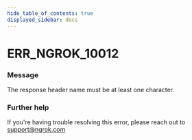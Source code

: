 ```yaml
---
hide_table_of_contents: true
displayed_sidebar: docs
---
```



# ERR_NGROK_10012

### Message

The response header name must be at least one character.

<ErrorDetails error="err_ngrok_10012" />

### Further help

If you're having trouble resolving this error, please reach out to [support@ngrok.com](mailto:support@ngrok.com?subject=Help%20with%20ERR_NGROK_10012)
